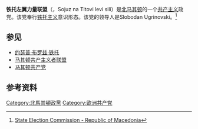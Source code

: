 {{Infobox political party
|country = 马其顿
|party_name = 铁托左翼力量联盟
|native_name = Сојуз на Титови Леви Сили
|colorcode=red
|leader = Slobodan Ugrinovski
|foundation = 2005年10月26日<ref>[http://star.utrinski.com.mk/default.aspx?pbroj=1914&stID=55067&pdate=20051027 ''Utrinski vesnik''] {{webarchive|url=https://web.archive.org/web/20120407004007/http://star.utrinski.com.mk/default.aspx?pbroj=1914&stID=55067&pdate=20051027 |date=2012-04-07 }}</ref>
|ideology = [[共产主义|共产主义]]<br>[[马克思列宁主义|马克思列宁主义]]<br>[[铁托主义|铁托主义]]
|headquarters = [[斯科普里|斯科普里]]
|position = [[左翼|左翼]]
|european = 
|international = 
|colours = [[浅蓝色|浅蓝色]]和[[红色|红色]]
|country=北马其顿
}}
{{共产党}}
'''铁托左翼力量联盟'''（{{lang-mk|Сојуз на Титови леви сили}}，Sojuz na Titovi levi sili）是[[北马其顿|北马其顿]]的一个[[共产主义|共产主义]]政党。该党奉行[[铁托主义|铁托主义]]意识形态。该党的领导人是Slobodan Ugrinovski。<ref>[http://www.sec.mk:90/english/index.php?option=com_content&view=article&id=52&Itemid=62 State Election Commission - Republic of Macedonia]{{dead link|date=2018年1月 |bot=InternetArchiveBot |fix-attempted=yes }}</ref>

==参见==
*[[约瑟普·布罗兹·铁托|约瑟普·布罗兹·铁托]]
*[[马其顿共产主义者联盟|马其顿共产主义者联盟]]
*[[马其顿共产党|马其顿共产党]]

==参考资料==
{{reflist}}

{{欧洲的共产党}}
[[Category:北馬其頓政黨|Category:北馬其頓政黨]]
[[Category:欧洲共产党|Category:欧洲共产党]]
